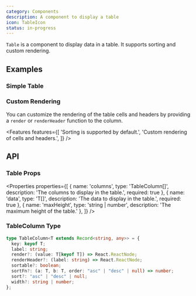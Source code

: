 ```yaml
---
category: Components
description: A component to display a table
icon: TableIcon
status: in-progress
---
```


`Table` is a component to display data in a table. It supports sorting and custom rendering.

## Examples

### Simple Table

<Example name="Table/SimpleTable" highlight="13-30" />

### Custom Rendering

You can customize the rendering of the table cells and headers by providing a `render` or `renderHeader` function to the column.

<Example name="Table/CustomRendering" highlight="25-37" />

<Features features={[
  'Sorting is supported by default.',
  'Custom rendering of cells and headers.',
]} />

## API

### Table Props

<Properties properties={[
  { name: 'columns', type: 'TableColumn<T>[]', description: 'The columns to display in the table.', required: true },
  { name: 'data', type: 'T[]', description: 'The data to display in the table.', required: true },
  { name: 'maxHeight', type: 'string | number', description: 'The maximum height of the table.' },
]} />

### TableColumn Type

```typescript
type TableColumn<T extends Record<string, any>> = {
  key: keyof T;
  label: string;
  render?: (value: T[keyof T]) => React.ReactNode;
  renderHeader?: (label: string) => React.ReactNode;
  sortable?: boolean;
  sortFn?: (a: T, b: T, order: "asc" | "desc" | null) => number;
  sort?: "asc" | "desc" | null;
  width?: string | number;
};
```